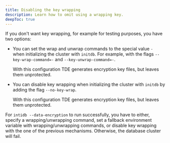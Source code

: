 ```yaml
---
title: Disabling the key wrapping
description: Learn how to omit using a wrapping key.
deepToc: true
---
```


If you don't want key wrapping, for example for testing purposes, you have two options: 

- You can set the wrap and unwrap commands to the special value `-` when initializing the cluster with `initdb`. For example, with the flags `--key-wrap-command=-` and `--key-unwrap-command=-`.

  With this configuration TDE generates encryption key files, but leaves them unprotected.

- You can disable key wrapping when initializing the cluster with `initdb` by adding the flag `--no-key-wrap`.

  With this configuration TDE generates encryption key files, but leaves them unprotected.

For `intidb --data-encryption` to run successfully, you have to either, specify a wrapping/unwrapping command, set a fallback environment variable with wrapping/unwrapping commands, or disable key wrapping with the one of the previous mechanisms. Otherwise, the database cluster will fail.
